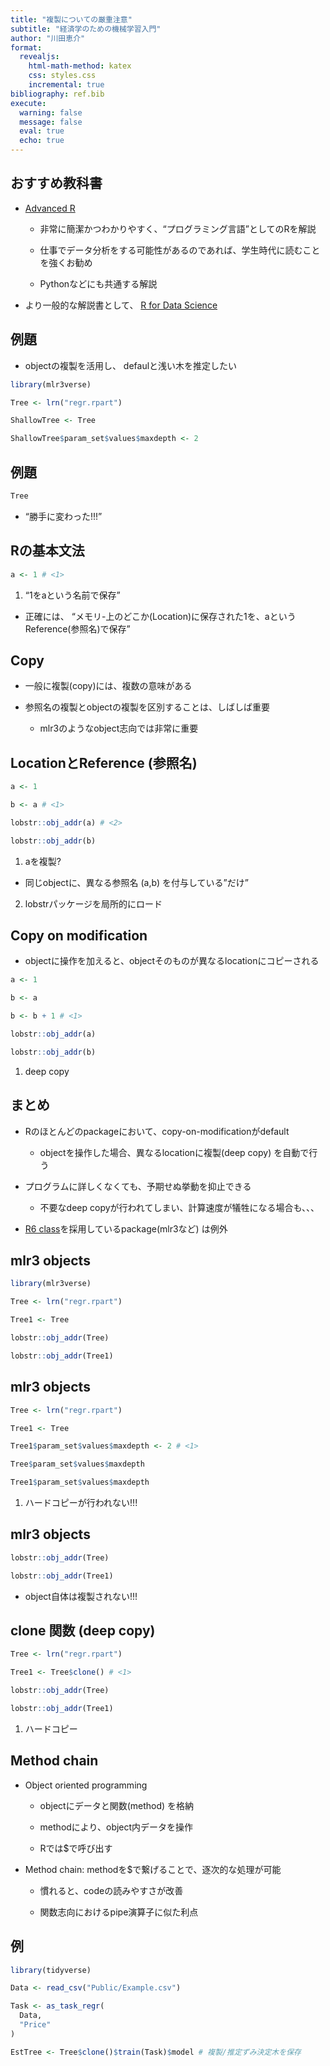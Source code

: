 ```yaml
---
title: "複製についての厳重注意"
subtitle: "経済学のための機械学習入門"
author: "川田恵介"
format: 
  revealjs:
    html-math-method: katex
    css: styles.css
    incremental: true
bibliography: ref.bib
execute: 
  warning: false
  message: false
  eval: true
  echo: true
---
```


## おすすめ教科書

- [Advanced R](https://adv-r.hadley.nz/)

    - 非常に簡潔かつわかりやすく、"プログラミング言語"としてのRを解説
    
    - 仕事でデータ分析をする可能性があるのであれば、学生時代に読むことを強くお勧め
    
    - Pythonなどにも共通する解説
    
- より一般的な解説書として、 [R for Data Science](https://r4ds.had.co.nz/)

## 例題

- objectの複製を活用し、 defaulと浅い木を推定したい

```r
library(mlr3verse)

Tree <- lrn("regr.rpart")

ShallowTree <- Tree

ShallowTree$param_set$values$maxdepth <- 2
```

## 例題

```r
Tree
```

- "勝手に変わった!!!"

## Rの基本文法

```r
a <- 1 # <1>
```

1. "1をaという名前で保存"

- 正確には、 "メモリ-上のどこか(Location)に保存された1を、aというReference(参照名)で保存"

## Copy

- 一般に複製(copy)には、複数の意味がある

- 参照名の複製とobjectの複製を区別することは、しばしば重要

    - mlr3のようなobject志向では非常に重要

## LocationとReference (参照名)

```r
a <- 1

b <- a # <1>

lobstr::obj_addr(a) # <2>

lobstr::obj_addr(b)
```

1. aを複製?

- 同じobjectに、異なる参照名 (a,b) を付与している"だけ"

2. lobstrパッケージを局所的にロード

## Copy on modification

- objectに操作を加えると、objectそのものが異なるlocationにコピーされる

```r
a <- 1

b <- a

b <- b + 1 # <1>

lobstr::obj_addr(a)

lobstr::obj_addr(b)
```

1. deep copy

## まとめ

- Rのほとんどのpackageにおいて、copy-on-modificationがdefault

    - objectを操作した場合、異なるlocationに複製(deep copy) を自動で行う

- プログラムに詳しくなくても、予期せぬ挙動を抑止できる

    - 不要なdeep copyが行われてしまい、計算速度が犠牲になる場合も、、、

- [R6 class](https://r6.r-lib.org/articles/Introduction.html)を採用しているpackage(mlr3など) は例外

## mlr3 objects

```r
library(mlr3verse)

Tree <- lrn("regr.rpart")

Tree1 <- Tree

lobstr::obj_addr(Tree)

lobstr::obj_addr(Tree1)
```


## mlr3 objects

```r
Tree <- lrn("regr.rpart")

Tree1 <- Tree

Tree1$param_set$values$maxdepth <- 2 # <1>

Tree$param_set$values$maxdepth

Tree1$param_set$values$maxdepth
```

1. ハードコピーが行われない!!!

## mlr3 objects

```r
lobstr::obj_addr(Tree)

lobstr::obj_addr(Tree1)
```

- object自体は複製されない!!!

## clone 関数 (deep copy)

```r
Tree <- lrn("regr.rpart")

Tree1 <- Tree$clone() # <1>

lobstr::obj_addr(Tree)

lobstr::obj_addr(Tree1)
```

1. ハードコピー

## Method chain

- Object oriented programming

    - objectにデータと関数(method) を格納
    
    - methodにより、object内データを操作
    
    - Rでは$で呼び出す

- Method chain: methodを$で繋げることで、逐次的な処理が可能

    - 慣れると、codeの読みやすさが改善

    - 関数志向におけるpipe演算子に似た利点

## 例

```r
library(tidyverse)

Data <- read_csv("Public/Example.csv")

Task <- as_task_regr(
  Data,
  "Price"
)

EstTree <- Tree$clone()$train(Task)$model # 複製/推定ずみ決定木を保存
```

